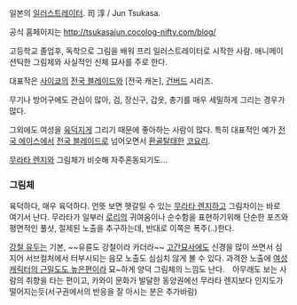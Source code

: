일본의 [[일러스트레이터]]. 司 淳 / Jun Tsukasa.

공식 홈페이지는 [[http://tsukasajun.cocolog-nifty.com/blog/]]

고등학교 졸업후, 독학으로 그림을 배워 프리 일러스트레이터로 시작한 사람. 애니메이션틱한 그림체와 사실적인 신체 묘사를 주로 한다.

대표작은 [[사이쿄]]의 [[전국 블레이드]]와 [전국 캐논], [[건버드]] 시리즈.

무기나 방어구에도 관심이 많아, 검, 장신구, 갑옷, 총기를 매우 세밀하게 그리는 경우가 많다.

그외에도 여성을 [[육덕]]지게 그리기 때문에 좋아하는 사람이 많다. 특히 대표적인 예가 [[전국 에이스]]에서 [[전국 블레이드]]로 넘어오면서 [[환골탈태]]한 [[코요리]]. 

[[무라타 렌지]]와 그림체가 비슷해 자주혼동되기도...

=== 그림체 ===
육덕하다, 매우 육덕하다. 언뜻 보면 헷갈릴 수 있는 [[무라타 렌지]]하고 그림차이는 바로 여기서 난다. 무라타가 일부러 [[로리]]의 귀여움이나 순수함을 표현하기위해 단순한 포즈와 평면적인 풀샷, 절제된 노출을 추구하는데, 반대로 이쪽은 폭주(..)한다.

[[강철 유두]]는 기본, ~~유륜도 강철이라 카더라~~ [[고간]]묘사에도 신경을 많이 쓰면서 심지어 서브컬처에서 터부시되는 음모 노출도 심심치 않게 볼 수 있다. 과격한 노출에 [[근육미녀|여성 캐릭터의 근밀도도 높은편]]이라 묘~하게 양덕 그림체의 느낌도 난다.　아무래도 보는 사람의 취향을 타는 편이고, 카와이 문화가 발달한 동양권에선 무라타 렌지보다 인지도가 떨어지는듯(서구권에서의 반응을 잘 아시는 분은 추가바람)
